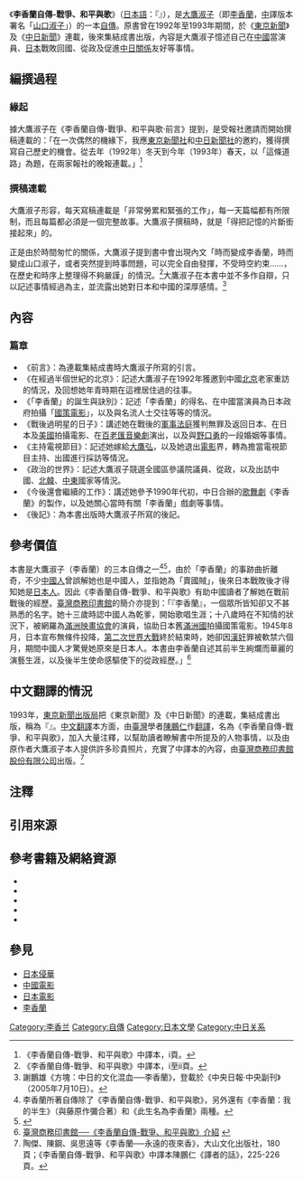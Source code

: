 
《'''李香蘭自傳-戰爭、和平與歌'''》（[[日本語|日本語]]：『'''{{lang|ja|戦争と平和と歌 李香蘭心の道}}'''』），是[[大鷹淑子|大鷹淑子]]（即[[李香蘭|李香蘭]]，[[中文|中]]譯版本署名「[[山口淑子|山口淑子]]」）的一本[[自傳|自傳]]。原書曾在1992年至1993年期間，於《[[東京新聞|東京新聞]]》及《[[中日新聞|中日新聞]]》連載，後來集結成書出版，內容是大鷹淑子憶述自己在[[中國|中國]]當演員、[[日本|日本]]戰敗回國、從政及促進[[中日關係|中日關係]]友好等事情。

==編撰過程==
===緣起===
據大鷹淑子在《李香蘭自傳-戰爭、和平與歌·前言》提到，是受報社邀請而開始撰稿連載的：「在一次偶然的機緣下，我應[[東京新聞社|東京新聞社]]和[[中日新聞社|中日新聞社]]的邀約，獲得撰寫自己歷史的機會。從去年（1992年）冬天到今年（1993年）春天，以「這條道路」為題，在兩家報社的晚報連載。」<ref>《李香蘭自傳-戰爭、和平與歌》中譯本，i頁。</ref>

===撰稿連載===
大鷹淑子形容，每天寫稿連載是「非常勞累和緊張的工作」，每一天篇幅都有所限制，而且每篇都必須是一個完整故事。大鷹淑子撰稿時，就是「得把記憶的片斷銜接起來」的。

正是由於時間匆忙的關係，大鷹淑子提到書中會出現內文「時而變成李香蘭，時而變成山口淑子，或者突然提到時事問題，可以完全自由發揮，不受時空約束……，在歷史和時序上整理得不夠嚴謹」的情況。<ref>《李香蘭自傳-戰爭、和平與歌》中譯本，i至ii頁。</ref>大鷹淑子在本書中並不多作自辯，只以記述事情經過為主，並流露出她對日本和中國的深厚感情。<ref>謝鵬雄《方塊：中日的文化混血──李香蘭》，登載於《中央日報·中央副刊》（2005年7月10日）。</ref>

==內容==
===篇章===
*《前言》：為連載集結成書時大鷹淑子所寫的引言。
*《在經過半個世紀的北京》：記述大鷹淑子在1992年獲邀到中國[[北京|北京]]老家重訪的情況，及回想她年青時期在這裡居住過的往事。
*《「李香蘭」的誕生與訣別》：記述「李香蘭」的得名、在中國當演員為日本政府拍攝「[[國策電影|國策電影]]」，以及與名流人士交往等等的情況。
*《戰後過明星的日子》：講述她在戰後的[[軍事法庭|軍事法庭]]獲判無罪及返回日本、在日本及[[美國|美國]]拍攝電影、在[[百老匯音樂劇|百老匯音樂劇]]演出，以及與[[野口勇|野口勇]]的一段婚姻等事情。
*《主持電視節目》：記述她嫁給[[大鷹弘|大鷹弘]]，以及她退出[[電影|電影]]界，轉為擔當電視節目主持、出國進行採訪等情況。
*《政治的世界》：記述大鷹淑子競選全國區參議院議員、從政，以及出訪中國、[[北韓|北韓]]、[[中東|中東]]國家等情況。
*《今後還會繼續的工作》：講述她參予1990年代初，中日合辦的[[歌舞劇|歌舞劇]]《李香蘭》的製作，以及她關心當時有關「李香蘭」戲劇等事情。
*《後記》：為本書出版時大鷹淑子所寫的後記。

==參考價值==
本書是大鷹淑子（李香蘭）的三本自傳之一<ref group="注">李香蘭所著自傳除了《李香蘭自傳-戰爭、和平與歌》，另外還有《李香蘭：我的半生》（與藤原作彌合著）和《此生名為李香蘭》兩種。</ref><ref>{{Cite web |url=http://udn.com/news/story/7060/562433-%E3%80%8A%E6%84%9F%E8%A7%80%E6%9D%B1%E4%BA%9E%E3%80%8B-%E8%87%BA%E7%81%A3%E5%A5%B3%E6%95%99%E6%8E%88%E7%9A%84%E4%BA%9E%E6%B4%B2%E6%96%87%E5%8C%96%E8%A1%8C%E6%97%85 |title=聯合新聞網──《感觀東亞》：臺灣女教授的亞洲文化行旅 |access-date=2015-06-19 |archive-date=2019-06-17 |archive-url=https://web.archive.org/web/20190617231352/https://udn.com/news/story/7060/562433-%E3%80%8A%E6%84%9F%E8%A7%80%E6%9D%B1%E4%BA%9E%E3%80%8B-%E8%87%BA%E7%81%A3%E5%A5%B3%E6%95%99%E6%8E%88%E7%9A%84%E4%BA%9E%E6%B4%B2%E6%96%87%E5%8C%96%E8%A1%8C%E6%97%85 |dead-url=no }}</ref>，由於「李香蘭」的事跡曲折離奇，不少[[中國人|中國人]]曾誤解她也是中國人，並指她為「賣國賊」，後來日本戰敗後才得知她是[[日本人|日本人]]。因此《李香蘭自傳-戰爭、和平與歌》有助中國讀者了解她在戰前戰後的經歷。[[臺灣商務印書館|臺灣商務印書館]]的簡介亦提到：「『李香蘭』，一個眾所皆知卻又不甚熟悉的名字。她十三歲時認中國人為乾爹，開始歌唱生涯；十八歲時在不知情的狀況下，被網羅為[[滿洲映畫協會|滿洲映畫協會]]的演員，協助日本舊[[滿洲國|滿洲國]]拍攝國策電影。1945年8月，日本宣布無條件投降，[[第二次世界大戰|第二次世界大戰]]終於結束時，她卻因[[漢奸|漢奸]]罪被軟禁六個月，期間中國人才驚覺她原來是日本人。本書由李香蘭自述其前半生絢爛而華麗的演藝生涯，以及後半生使命感驅使下的從政經歷。」<ref>[http://www.cptw.com.tw/BookDetail.aspx?BOKNO=42422000 臺灣商務印書館──《李香蘭自傳-戰爭、和平與歌》介紹] {{Wayback|url=http://www.cptw.com.tw/BookDetail.aspx?BOKNO=42422000 |date=20080531015019 }}</ref>

==中文翻譯的情況==
1993年，[[東京新聞出版局|東京新聞出版局]]把《東京新聞》及《中日新聞》的連載，集結成書出版，稱為『{{lang|ja|戦争と平和と歌 李香蘭心の道}}』。[[中文|中文]][[翻譯|翻譯]]本方面，由[[臺灣|臺灣]]學者[[陳鵬仁|陳鵬仁]]作[[翻譯|翻譯]]，名為《李香蘭自傳-戰爭、和平與歌》，加入大量注釋，以幫助讀者瞭解書中所提及的人物事情，以及由原作者大鷹淑子本人提供許多珍貴照片，充實了中譯本的內容，由[[臺灣商務印書館股份有限公司|臺灣商務印書館股份有限公司]]出版。<ref>陶傑、陳鋼、吳思遠等《李香蘭──永遠的夜來香》，大山文化出版社，180頁；《李香蘭自傳-戰爭、和平與歌》中譯本陳鵬仁《譯者的話》，225-226頁。</ref>

== 注釋 ==
{{refbegin}}
<references group="注" />
{{refend}}

== 引用來源 ==
{{reflist|2}}

==參考書籍及網絡資源==
<div class="references-small">
*{{zh}}{{cite book|title=《李香蘭自傳-戰爭、和平與歌》|author=[[山口淑子|山口淑子]]（即李香蘭）|others=[[陳鵬仁|陳鵬仁]]譯|location=[[臺北|臺北]]|publisher=[[臺灣商務印書館股份有限公司|臺灣商務印書館股份有限公司]]（2005）ISBN 9570519614}}
*{{zh}}{{cite book|title=《李香蘭──永遠的夜來香》）|author=[[陶傑|陶傑]]、[[陳鋼|陳鋼]]、[[吳思遠|吳思遠]]等|location=[[香港|香港]]|publisher=[[大山文化出版社有限公司|大山文化出版社有限公司]]（2014）ISBN 9789881256263}}
*{{zh}}{{cite web|url=http://www.cptw.com.tw/BookDetail.aspx?BOKNO=42422000|title=臺灣商務印書館──《李香蘭自傳-戰爭、和平與歌》介紹|deadurl=yes|archiveurl=https://web.archive.org/web/20080531015019/http://www.cptw.com.tw/BookDetail.aspx?BOKNO=42422000|archivedate=2008年5月31日|df=}}
*{{zh}}{{cite web|url=http://udn.com/news/story/7060/562433-%E3%80%8A%E6%84%9F%E8%A7%80%E6%9D%B1%E4%BA%9E%E3%80%8B-%E8%87%BA%E7%81%A3%E5%A5%B3%E6%95%99%E6%8E%88%E7%9A%84%E4%BA%9E%E6%B4%B2%E6%96%87%E5%8C%96%E8%A1%8C%E6%97%85|title=聯合新聞網──《感觀東亞》：臺灣女教授的亞洲文化行旅|access-date=2015-06-19|archive-date=2019-06-17|archive-url=https://web.archive.org/web/20190617231352/https://udn.com/news/story/7060/562433-%E3%80%8A%E6%84%9F%E8%A7%80%E6%9D%B1%E4%BA%9E%E3%80%8B-%E8%87%BA%E7%81%A3%E5%A5%B3%E6%95%99%E6%8E%88%E7%9A%84%E4%BA%9E%E6%B4%B2%E6%96%87%E5%8C%96%E8%A1%8C%E6%97%85|dead-url=no}}
*{{zh}}{{cite book|title=《方塊：中日的文化混血──李香蘭》，登載於《中央日報·中央副刊》（2005年7月10日）|author=謝鵬雄|location=[[臺北|臺北]]}}
</div>

==參見==
*[[中国抗日战争|日本侵華]]
*[[中國電影|中國電影]]
*[[日本電影|日本電影]]
*[[李香蘭|李香蘭]]

[[Category:李香兰|Category:李香兰]]
[[Category:自傳|Category:自傳]]
[[Category:日本文學|Category:日本文學]]
[[Category:中日关系|Category:中日关系]]